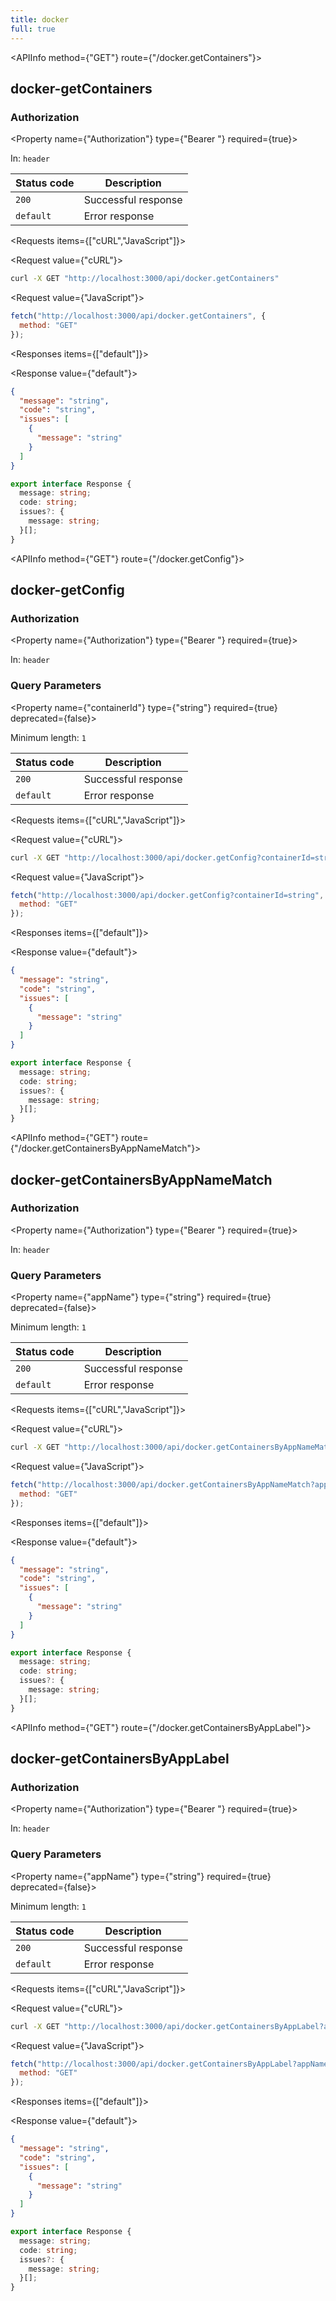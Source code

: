 ---
title: docker
full: true
---


<Root>

<API>

<APIInfo method={"GET"} route={"/docker.getContainers"}>

## docker-getContainers

### Authorization

<Property name={"Authorization"} type={"Bearer <token>"} required={true}>

In: `header`

</Property>

| Status code | Description |
| ----------- | ----------- |
| `200` | Successful response |
| `default` | Error response |

</APIInfo>

<APIExample>

<Requests items={["cURL","JavaScript"]}>

<Request value={"cURL"}>

```bash
curl -X GET "http://localhost:3000/api/docker.getContainers"
```

</Request>

<Request value={"JavaScript"}>

```js
fetch("http://localhost:3000/api/docker.getContainers", {
  method: "GET"
});
```

</Request>

</Requests>

<Responses items={["default"]}>

<Response value={"default"}>

<ResponseTypes>

<ExampleResponse>

```json
{
  "message": "string",
  "code": "string",
  "issues": [
    {
      "message": "string"
    }
  ]
}
```

</ExampleResponse>

<TypeScriptResponse>

```ts
export interface Response {
  message: string;
  code: string;
  issues?: {
    message: string;
  }[];
}
```

</TypeScriptResponse>

</ResponseTypes>

</Response>

</Responses>

</APIExample>

</API>

<API>

<APIInfo method={"GET"} route={"/docker.getConfig"}>

## docker-getConfig

### Authorization

<Property name={"Authorization"} type={"Bearer <token>"} required={true}>

In: `header`

</Property>

### Query Parameters

<Property name={"containerId"} type={"string"} required={true} deprecated={false}>

<span>Minimum length:  `1`</span>

</Property>

| Status code | Description |
| ----------- | ----------- |
| `200` | Successful response |
| `default` | Error response |

</APIInfo>

<APIExample>

<Requests items={["cURL","JavaScript"]}>

<Request value={"cURL"}>

```bash
curl -X GET "http://localhost:3000/api/docker.getConfig?containerId=string"
```

</Request>

<Request value={"JavaScript"}>

```js
fetch("http://localhost:3000/api/docker.getConfig?containerId=string", {
  method: "GET"
});
```

</Request>

</Requests>

<Responses items={["default"]}>

<Response value={"default"}>

<ResponseTypes>

<ExampleResponse>

```json
{
  "message": "string",
  "code": "string",
  "issues": [
    {
      "message": "string"
    }
  ]
}
```

</ExampleResponse>

<TypeScriptResponse>

```ts
export interface Response {
  message: string;
  code: string;
  issues?: {
    message: string;
  }[];
}
```

</TypeScriptResponse>

</ResponseTypes>

</Response>

</Responses>

</APIExample>

</API>

<API>

<APIInfo method={"GET"} route={"/docker.getContainersByAppNameMatch"}>

## docker-getContainersByAppNameMatch

### Authorization

<Property name={"Authorization"} type={"Bearer <token>"} required={true}>

In: `header`

</Property>

### Query Parameters

<Property name={"appName"} type={"string"} required={true} deprecated={false}>

<span>Minimum length:  `1`</span>

</Property>

| Status code | Description |
| ----------- | ----------- |
| `200` | Successful response |
| `default` | Error response |

</APIInfo>

<APIExample>

<Requests items={["cURL","JavaScript"]}>

<Request value={"cURL"}>

```bash
curl -X GET "http://localhost:3000/api/docker.getContainersByAppNameMatch?appName=string"
```

</Request>

<Request value={"JavaScript"}>

```js
fetch("http://localhost:3000/api/docker.getContainersByAppNameMatch?appName=string", {
  method: "GET"
});
```

</Request>

</Requests>

<Responses items={["default"]}>

<Response value={"default"}>

<ResponseTypes>

<ExampleResponse>

```json
{
  "message": "string",
  "code": "string",
  "issues": [
    {
      "message": "string"
    }
  ]
}
```

</ExampleResponse>

<TypeScriptResponse>

```ts
export interface Response {
  message: string;
  code: string;
  issues?: {
    message: string;
  }[];
}
```

</TypeScriptResponse>

</ResponseTypes>

</Response>

</Responses>

</APIExample>

</API>

<API>

<APIInfo method={"GET"} route={"/docker.getContainersByAppLabel"}>

## docker-getContainersByAppLabel

### Authorization

<Property name={"Authorization"} type={"Bearer <token>"} required={true}>

In: `header`

</Property>

### Query Parameters

<Property name={"appName"} type={"string"} required={true} deprecated={false}>

<span>Minimum length:  `1`</span>

</Property>

| Status code | Description |
| ----------- | ----------- |
| `200` | Successful response |
| `default` | Error response |

</APIInfo>

<APIExample>

<Requests items={["cURL","JavaScript"]}>

<Request value={"cURL"}>

```bash
curl -X GET "http://localhost:3000/api/docker.getContainersByAppLabel?appName=string"
```

</Request>

<Request value={"JavaScript"}>

```js
fetch("http://localhost:3000/api/docker.getContainersByAppLabel?appName=string", {
  method: "GET"
});
```

</Request>

</Requests>

<Responses items={["default"]}>

<Response value={"default"}>

<ResponseTypes>

<ExampleResponse>

```json
{
  "message": "string",
  "code": "string",
  "issues": [
    {
      "message": "string"
    }
  ]
}
```

</ExampleResponse>

<TypeScriptResponse>

```ts
export interface Response {
  message: string;
  code: string;
  issues?: {
    message: string;
  }[];
}
```

</TypeScriptResponse>

</ResponseTypes>

</Response>

</Responses>

</APIExample>

</API>

</Root>